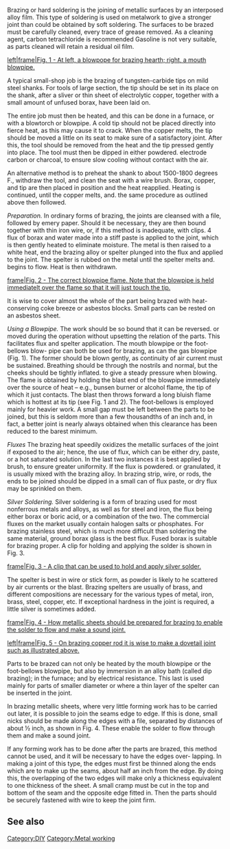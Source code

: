 Brazing or hard soldering is the joining of metallic surfaces by an interposed alloy film. This type of soldering is used on metalwork to give a stronger joint than could be obtained by soft soldering. The surfaces to be brazed must be carefully cleaned, every trace of grease removed. As a cleaning agent, carbon tetrachloride is recommended Gasoline is not very suitable, as parts cleaned will retain a residual oil film.

[[image:brazfig1.gif|left|frame|Fig. 1 - At left, a blowpope for brazing hearth; right, a mouth blowpipe.]]

A typical small-shop job is the brazing of tungsten-carbide tips on mild steel shanks. For tools of large section, the tip should be set in its place on the shank, after a sliver or thin sheet of electrolytic copper, together with a small amount of unfused borax, have been laid on.

The entire job must then be heated, and this can be done in a furnace, or with a blowtorch or blowpipe. A cold tip should not be placed directly into fierce heat, as this may cause it to crack. When the copper melts, the tip should be moved a little on its seat to make sure of a satisfactory joint. After this, the tool should be removed from the heat and the tip pressed gently into place. The tool must then be dipped in either powdered. electrode carbon or charcoal, to ensure slow cooling without contact with the air. 

An alternative method is to preheat the shank to about 1500-1800 degrees F., withdraw the tool, and clean the seat with a wire brush. Borax, copper, and tip are then placed in position and the heat reapplied. Heating is continued, until the copper melts, and. the same procedure as outlined above then followed. 

''Preparation.'' In ordinary forms of brazing, the joints are cleansed with a file, followed by emery paper. Should it be necessary, they are then bound together with thin iron wire, or, if this method is inadequate, with clips. 4 flux of borax and water made into a stiff paste is applied to the joint, which is then gently heated to eliminate moisture. The metal is then raised to a white heat, end the brazing alloy or spelter plunged into the flux and applied to the joint. The spelter is rubbed on the metal until the spelter melts and. begins to flow. Heat is then withdrawn.

[[image:brazfig2.gif|frame|Fig. 2 - The correct blowpipe flame. Note that the blowpipe is held immediatelt over the flame so that it will just touch the tip.]]

It is wise to cover almost the whole of the part being brazed with heat-conserving coke breeze or asbestos blocks. Small parts can be rested on an asbestos sheet. 

''Using a Blowpipe.'' The work should be so bound that it can be reversed. or moved during the operation without upsetting the relation of the parts. This facilitates flux and spelter application. The mouth blowpipe or the foot-bellows blow- pipe can both be used for brazing, as can the gas blowpipe (Fig. 1). The former should be blown gently, as continuity of air current must be sustained. Breathing should be through the nostrils and normal, but the cheeks should be tightly inflated. to give a steady pressure when blowing. The flame is obtained by holding the blast end of the blowpipe immediately over the source of heat – e.g., bunsen burner or alcohol flame, the tip of which it just contacts. The blast then throws forward a long bluish flame which is hottest at its tip (see Fig. 1 and 2). The foot-bellows is employed mainly for heavier work. A small gap must be left between the parts to be joined, but this is seldom more than a few thousandths of an inch and, in fact, a better joint is nearly always obtained when this clearance has been reduced to the barest minimum.

''Fluxes'' The brazing heat speedily oxidizes the metallic surfaces of the joint if exposed to the air; hence, the use of flux, which can be either dry, paste, or a hot saturated solution. In the last two instances it is best applied by brush, to ensure greater uniformity. If the flux is powdered. or granulated, it is usually mixed with the brazing alloy. In brazing strip, wire, or rods, the ends to be joined should be dipped in a small can of flux paste, or dry flux may be sprinkled on them.

''Silver Soldering.'' Silver soldering is a form of brazing used for most nonferrous metals and alloys, as well as for steel and iron, the flux being either borax or boric acid, or a combination of the two. The commercial fluxes on the market usually contain halogen salts or phosphates. For brazing stainless steel, which is much more difficult than soldering the same material, ground borax glass is the best flux. Fused borax is suitable for brazing proper. A clip for holding and applying the solder is shown in Fig. 3. 

[[image:Brazfig3.gif|frame|Fig. 3 - A clip that can be used to hold and apply silver solder.]]

The spelter is best in wire or stick form, as powder is likely to he scattered by air currents or the blast. Brazing spelters are usually of brass, and different compositions are necessary for the various types of metal, iron, brass, steel, copper, etc. If exceptional hardness in the joint is required, a little silver is sometimes added. 

[[image:Brazfig4.gif|frame|Fig. 4 - How metallic sheets should be prepared for brazing to enable the solder to flow and make a sound joint.]]

[[image:Brazfig5.gif|left|frame|Fig. 5 - On brazing copper rod it is wise to make a dovetail joint such as illustrated above.]]

Parts to be brazed can not only be heated by the mouth blowpipe or the foot-bellows blowpipe, but also by immersion in an alloy bath (called dip brazing); in the furnace; and by electrical resistance. This last is used mainly for parts of smaller diameter or where a thin layer of the spelter can be inserted in the joint. 

In brazing metallic sheets, where very little forming work has to be carried out later, it is possible to join the seams edge to edge. If this is done, small nicks should be made along the edges with a file, separated by distances of about ½ inch, as shown in Fig. 4. These enable the solder to flow through them and make a sound joint. 

If any forming work has to be done after the parts are brazed, this method cannot be used, and it will be necessary to have the edges over- lapping. In making a joint of this type, the edges must first be thinned along the ends which are to make up the seams, about half an inch from the edge. By doing this, the overlapping of the two edges will make only a thickness equivalent to one thickness of the sheet. A small cramp must be cut in the top and bottom of the seam and the opposite edge fitted in. Then the parts should be securely fastened with wire to keep the joint firm. 

== See also ==

[[Category:DIY]]
[[Category:Metal working]]